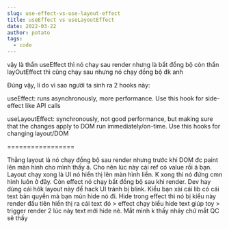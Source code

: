 ```yaml
---
slug: use-effect-vs-use-layout-effect
title: useEffect vs useLayoutEffect
date: 2022-03-22
author: potato
tags:
  - code
---
```

vậy là thần useEffect thì nó chạy sau render nhưng là bất đồng bộ còn thần layOutEffect thì cũng chạy sau nhưng nó chạy đồng bộ đk anh

Đúng vậy, lí do vì sao người ta sinh ra 2 hooks này:

useEffect: runs asynchronously, more performance. Use this hook for side-effect like API calls

useLayoutEffect: synchronously, not good performance, but making sure that the changes apply to DOM run immediately/on-time. Use this hooks for changing layout/DOM

\=================

Thằng layout là nó chạy đồng bộ sau render nhưng trước khi DOM đc paint lên màn hình cho mình thấy á. Cho nên lúc này cái ref có value rồi á bạn. Layout chạy xong là UI nó hiển thị lên màn hình liền. K xong thì nó đứng cmn hình luôn ở đây. Còn effect nó chạy bất đồng bộ sau khi render. Dev hay dùng cái hôk layout này để hack UI tránh bị blink. Kiểu bạn xài cái lib có cái text bản quyền mà bạn mún hide nó đi. Hide trong effect thì nó bị kiểu này render đầu tiên hiển thị ra cái text đó > effect chạy biểu hide text giúp toy > trigger render 2 lúc này text mới hide nè. Mắt mình k thấy nháy chứ mắt QC sẽ thấy